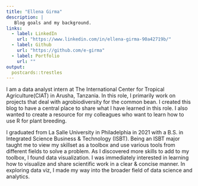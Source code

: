 ```yaml
---
title: "Ellena Girma"
description: |
   Blog goals and my background.
links: 
  - label: LinkedIn
    url: "https://www.linkedin.com/in/ellena-girma-90a42719b/"
  - label: Github
    url: "https://github.com/e-girma"
  - label: Portfolio
    url: ""
output: 
  postcards::trestles
---
```


I am a data analyst intern at The International Center for Tropical Agriculture(CIAT) in Arusha, Tanzania. In this role, I primarily work on projects that deal with agrobiodiversity for the common bean. I created this blog to have a central place to share what I have learned in this role. I also wanted to create a resource for my colleagues who want to learn how to use R for plant breeding. 

I graduated from La Salle University in Philadelphia in 2021 with a B.S. in Integrated Science Business & Technology (ISBT). Being an ISBT major taught me to view my skillset as a toolbox and use various tools from different fields to solve a problem. As I discovered more skills to add to my toolbox, I found data visualization. I was immediately interested in learning how to visualize and share scientific work in a clear & concise manner. In exploring data viz, I made my way into the broader field of data science and analytics.

